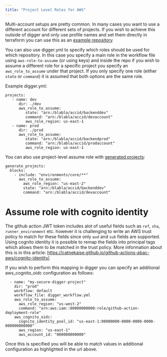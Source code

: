 ```yaml
---
title: "Project Level Roles for AWS"
---
```


Multi-account setups are pretty common. In many cases you want to use a different account for
different sets of projects. If you wish to achieve this outside of digger and only use profile names and set
them directly in terraform you can use this as an [example repository](https://github.com/diggerhq/demo-assume-role-multi-account-aws)

You can also use digger.yml to specify which roles should be used for which repository. In this case you specify a main
role in the workflow file using `aws-role-to-assume` (or using keys) and inside the repo if you wish to assume
a different role for a specific project you specify an `aws_role_to_assume` under that project. 
If you only specify one role (either `state` or `command`) it is assumed that both options are the same role.

Example digger.yml:

```
projects:
   - name: dev
      dir: ./dev
      aws_role_to_assume:
         state: "arn:/blabla/accid/backenddev"
         command: "arn:/blabla/accid/devaccount"
         aws_role_region: us-east-1
   - name: prod
      dir: ./prod
      aws_role_to_assume:
         state: "arn:/blabla/accid/backendprod"
         command: "arn:/blabla/accid/prodaccount"
         aws_role_region: us-east-1
```

You can also use project-level assume role with [generated projects](/ce/howto/generate-projects):

```
generate_projects:
  blocks:
    - include: "environments/core/**"
      aws_role_to_assume:
        aws_role_region: "us-east-2" 
        state: "arn:/blabla/accid/backenddev"
        command: "arn:/blabla/accid/devaccount"
```

# Assume role with cognito identity

The github action JWT token includes alot of useful fields such as `ref`, `sha`, `runner_environment` etc. however it is
challenging to write an AWS trust policy to match for these fields since only `aud` and `sub` fields are supported. Using cognito
identity it is possible to remap the fields into principal tags which allows them to be matched in the trust policy. More information
about this is in this article: https://catnekaise.github.io/github-actions-abac-aws/cognito-identity/.

If you wish to perform this mapping in digger you can specify an additional aws_cognito_oidc configuration as follows:

```
  - name: "my-secure-digger-project"
    dir: "prod"
    workflow: default
    workflow_file: digger_workflow.yml
    aws_role_to_assume:
      aws_role_region: "us-west-2"
      command: "arn:aws:iam::00000000000:role/github-action-deployment-role"
    aws_cognito_oidc:
      cognito_identity_pool_id: "us-east-1:00000000-0000-0000-0000-000000000000"
      aws_region: "us-east-1"
      aws_account_id: "000000000000"
```

Once this is specified you will be able to match values in additional configuration as highlighted in the url above.